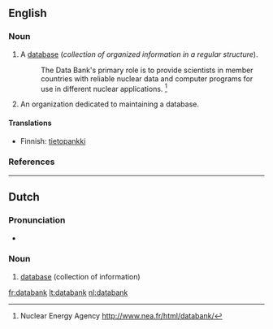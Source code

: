 ==English==

===Noun===
{{en-noun}}

# A [[database]] (''collection of organized information in a regular structure'').
#: The Data Bank's primary role is to provide scientists in member countries with reliable nuclear data and computer programs for use in different nuclear applications. <ref>Nuclear Energy Agency [[http://www.nea.fr/html/databank/]]</ref>
# An organization dedicated to maintaining a database.

====Translations====
{{top}}
* Finnish: [[tietopankki]]
{{bottom}}

===References===
<div class="references-small"><references/></div>

----

==Dutch==
{{wikipedia|lang=nl}}

===Pronunciation===
* {{IPA|/xxxx/|lang=nl}}

===Noun===
{{infl|nl|noun|g=f}}

# [[database]] (collection of information)

{{tbot entry|Dutch|database|2009|January|nl}}

[[fr:databank]]
[[lt:databank]]
[[nl:databank]]
